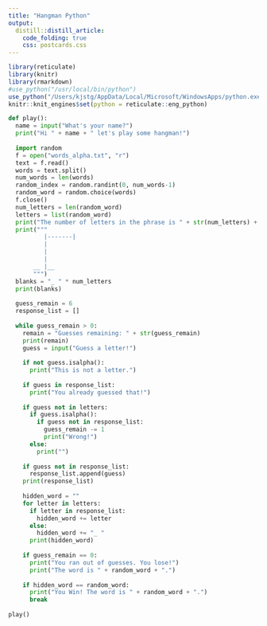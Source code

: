 ```yaml
---
title: "Hangman Python"
output:
  distill::distill_article:
    code_folding: true
    css: postcards.css
---
```


```r
library(reticulate)
library(knitr)
library(rmarkdown)
#use_python("/usr/local/bin/python")
use_python("/Users/kjstg/AppData/Local/Microsoft/WindowsApps/python.exe")
knitr::knit_engines$set(python = reticulate::eng_python)
```


```python
def play():
  name = input("What's your name?")
  print("Hi " + name + " let's play some hangman!")
  
  import random
  f = open("words_alpha.txt", "r")
  text = f.read()
  words = text.split()
  num_words = len(words)
  random_index = random.randint(0, num_words-1)
  random_word = random.choice(words)
  f.close()
  num_letters = len(random_word)
  letters = list(random_word)
  print("The number of letters in the phrase is " + str(num_letters) + ".")
  print("""
          |-------|
          |
          |
          |
       __ |__
       """)
  blanks = "_ " * num_letters
  print(blanks)
  
  guess_remain = 6
  response_list = []
  
  while guess_remain > 0:
    remain = "Guesses remaining: " + str(guess_remain)
    print(remain)
    guess = input("Guess a letter!")
    
    if not guess.isalpha():
      print("This is not a letter.")
    
    if guess in response_list:
      print("You already guessed that!")
    
    if guess not in letters:
      if guess.isalpha():
        if guess not in response_list:
          guess_remain -= 1
          print("Wrong!")
      else:
        print("")
        
    if guess not in response_list:
      response_list.append(guess)
    print(response_list)
    
    hidden_word = ""
    for letter in letters: 
      if letter in response_list:
        hidden_word += letter
      else:
        hidden_word += "_ "
      print(hidden_word)
      
    if guess_remain == 0:
      print("You ran out of guesses. You lose!")
      print("The word is " + random_word + ".")
      
    if hidden_word == random_word:
      print("You Win! The word is " + random_word + ".")
      break
    
play()
```

